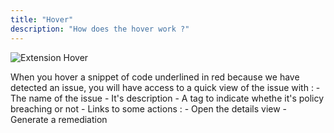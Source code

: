 ```yaml
---
title: "Hover"
description: "How does the hover work ?"
---
```


![Extension Hover](/content/devs/images/extension-hover.png)

When you hover a snippet of code underlined in red because we have detected an issue, you will have access to a quick view of the issue with : 
    - The name of the issue
    - It's description
    - A tag to indicate whethe it's policy breaching or not
    - Links to some actions : 
        - Open the details view
        - Generate a remediation


